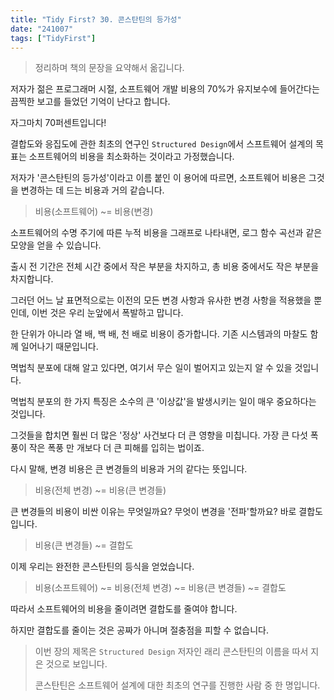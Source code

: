 ```yaml
---
title: "Tidy First? 30. 콘스탄틴의 등가성"
date: "241007"
tags: ["TidyFirst"]
---
```


> 정리하며 책의 문장을 요약해서 옮깁니다.

저자가 젊은 프로그래머 시절, 소프트웨어 개발 비용의 70%가 유지보수에 들어간다는 끔찍한 보고를 들었던 기억이 난다고 합니다.

자그마치 70퍼센트입니다!

결합도와 응집도에 관한 최초의 연구인 `Structured Design`에서 스프트웨어 설계의 목표는 소프트웨어의 비용을 최소화하는 것이라고 가정했습니다.

저자가 '콘스탄틴의 등가성'이라고 이름 붙인 이 용어에 따르면, 소프트웨어 비용은 그것을 변경하는 데 드는 비용과 거의 같습니다.

> 비용(소프트웨어) ~= 비용(변경)

소프트웨어의 수명 주기에 따른 누적 비용을 그래프로 나타내면, 로그 함수 곡선과 같은 모양을 얻을 수 있습니다.

출시 전 기간은 전체 시간 중에서 작은 부분을 차지하고, 총 비용 중에서도 작은 부분을 차지합니다.

그러던 어느 날 표면적으로는 이전의 모든 변경 사항과 유사한 변경 사항을 적용했을 뿐인데, 이번 것은 우리 눈앞에서 폭발하고 맙니다.

한 단위가 아니라 열 배, 백 배, 천 배로 비용이 증가합니다. 기존 시스템과의 마찰도 함께 일어나기 때문입니다.

멱법칙 분포에 대해 알고 있다면, 여기서 무슨 일이 벌어지고 있는지 알 수 있을 것입니다.

멱법칙 분포의 한 가지 특징은 소수의 큰 '이상값'을 발생시키는 일이 매우 중요하다는 것입니다.

그것들을 합치면 훨씬 더 많은 '정상' 사건보다 더 큰 영향을 미칩니다. 가장 큰 다섯 폭풍이 작은 폭풍 만 개보다 더 큰 피해를 입히는 법이죠.

다시 말해, 변경 비용은 큰 변경들의 비용과 거의 같다는 뜻입니다.

> 비용(전체 변경) ~= 비용(큰 변경들)

큰 변경들의 비용이 비싼 이유는 무엇일까요? 무엇이 변경을 '전파'할까요? 바로 결합도 입니다.

> 비용(큰 변경들) ~= 결합도

이제 우리는 완전한 콘스탄틴의 등식을 얻었습니다.

> 비용(소프트웨어) ~= 비용(전체 변경) ~= 비용(큰 변경들) ~= 결합도

따라서 소프트웨어의 비용을 줄이려면 결합도를 줄여야 합니다.

하지만 결합도를 줄이는 것은 공짜가 아니며 절충점을 피할 수 없습니다.

> 이번 장의 제목은 `Structured Design` 저자인 래리 콘스탄틴의 이름을 따서 지은 것으로 보입니다.
>
> 콘스탄틴은 소프트웨어 설계에 대한 최초의 연구를 진행한 사람 중 한 명입니다.
